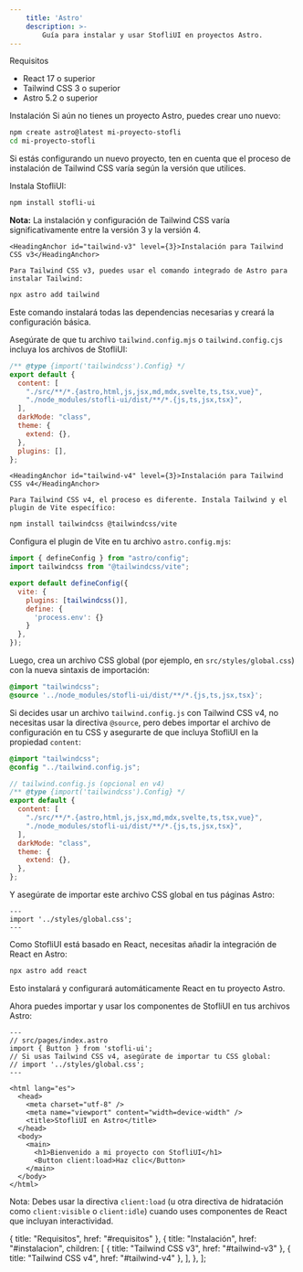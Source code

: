 ```yaml
---
    title: 'Astro'
    description: >-
        Guía para instalar y usar StofliUI en proyectos Astro.
---
```


<div className="mt-10 space-y-8">
  <div>
    <HeadingAnchor id="requisitos">Requisitos</HeadingAnchor>

<ul className="pl-5 list-disc space-y-2 mt-4 text-neutral-900 dark:text-neutral-100">
  <li className="pl-2">
    <span className="text-neutral-900 dark:text-neutral-100">
      <span className="font-bold">React</span> 17 o superior
    </span>
  </li>
  <li className="pl-2">
    <span className="text-neutral-900 dark:text-neutral-100">
      <span className="font-bold">Tailwind CSS</span> 3 o superior
    </span>
  </li>
  <li className="pl-2">
    <span className="text-neutral-900 dark:text-neutral-100">
      <span className="font-bold">Astro</span> 5.2 o superior
    </span>
  </li>
</ul>

  </div>

  <div>
    <HeadingAnchor id="instalacion">Instalación</HeadingAnchor>

<Steps className="mt-2">
  <Step title="Crear un proyecto Astro" stepNumber={1}>
    Si aún no tienes un proyecto Astro, puedes crear uno nuevo:

```bash
npm create astro@latest mi-proyecto-stofli
cd mi-proyecto-stofli
```

Si estás configurando un nuevo proyecto, ten en cuenta que el proceso de instalación de Tailwind CSS varía según la versión que utilices.

  </Step>

  <Step title="Instalar StofliUI" stepNumber={2}>
    Instala StofliUI:

```bash
npm install stofli-ui
```

  </Step>

  <Step title="Configurar Tailwind CSS" stepNumber={3}>
    <div className="px-4 py-3 mb-6 border-l-4 border-amber-500 bg-amber-50 dark:bg-amber-900/30 dark:border-amber-400">
      <p className="text-amber-800 dark:text-amber-300">
        <strong>Nota:</strong> La instalación y configuración de Tailwind CSS varía significativamente entre la versión 3 y la versión 4.
      </p>
    </div>

    <HeadingAnchor id="tailwind-v3" level={3}>Instalación para Tailwind CSS v3</HeadingAnchor>

    Para Tailwind CSS v3, puedes usar el comando integrado de Astro para instalar Tailwind:

```bash
npx astro add tailwind
```

Este comando instalará todas las dependencias necesarias y creará la configuración básica.

Asegúrate de que tu archivo `tailwind.config.mjs` o `tailwind.config.cjs` incluya los archivos de StofliUI:

```js
/** @type {import('tailwindcss').Config} */
export default {
  content: [
    "./src/**/*.{astro,html,js,jsx,md,mdx,svelte,ts,tsx,vue}",
    "./node_modules/stofli-ui/dist/**/*.{js,ts,jsx,tsx}",
  ],
  darkMode: "class",
  theme: {
    extend: {},
  },
  plugins: [],
};
```

    <HeadingAnchor id="tailwind-v4" level={3}>Instalación para Tailwind CSS v4</HeadingAnchor>

    Para Tailwind CSS v4, el proceso es diferente. Instala Tailwind y el plugin de Vite específico:

```bash
npm install tailwindcss @tailwindcss/vite
```

Configura el plugin de Vite en tu archivo `astro.config.mjs`:

```js
import { defineConfig } from "astro/config";
import tailwindcss from "@tailwindcss/vite";

export default defineConfig({
  vite: {
    plugins: [tailwindcss()],
    define: {
      'process.env': {}
    }
  },
});
```

Luego, crea un archivo CSS global (por ejemplo, en `src/styles/global.css`) con la nueva sintaxis de importación:

```css
@import "tailwindcss";
@source '../node_modules/stofli-ui/dist/**/*.{js,ts,jsx,tsx}';
```

Si decides usar un archivo `tailwind.config.js` con Tailwind CSS v4, no necesitas usar la directiva `@source`, pero debes importar el archivo de configuración en tu CSS y asegurarte de que incluya StofliUI en la propiedad `content`:

```css
@import "tailwindcss";
@config "../tailwind.config.js";
```

```js
// tailwind.config.js (opcional en v4)
/** @type {import('tailwindcss').Config} */
export default {
  content: [
    "./src/**/*.{astro,html,js,jsx,md,mdx,svelte,ts,tsx,vue}",
    "./node_modules/stofli-ui/dist/**/*.{js,ts,jsx,tsx}",
  ],
  darkMode: "class",
  theme: {
    extend: {},
  },
};
```

Y asegúrate de importar este archivo CSS global en tus páginas Astro:

```astro
---
import '../styles/global.css';
---
```

  </Step>

  <Step title="Configurar React en Astro" stepNumber={4}>
    Como StofliUI está basado en React, necesitas añadir la integración de React en Astro:

```bash
npx astro add react
```

Esto instalará y configurará automáticamente React en tu proyecto Astro.

  </Step>

  <Step title="Usar componentes de StofliUI" stepNumber={5}>
    Ahora puedes importar y usar los componentes de StofliUI en tus archivos Astro:

```astro
---
// src/pages/index.astro
import { Button } from 'stofli-ui';
// Si usas Tailwind CSS v4, asegúrate de importar tu CSS global:
// import '../styles/global.css';
---

<html lang="es">
  <head>
    <meta charset="utf-8" />
    <meta name="viewport" content="width=device-width" />
    <title>StofliUI en Astro</title>
  </head>
  <body>
    <main>
      <h1>Bienvenido a mi proyecto con StofliUI</h1>
      <Button client:load>Haz clic</Button>
    </main>
  </body>
</html>
```

Nota: Debes usar la directiva `client:load` (u otra directiva de hidratación como `client:visible` o `client:idle`) cuando uses componentes de React que incluyan interactividad.

  </Step>

</Steps>

  </div>

</div>

  { title: "Requisitos", href: "#requisitos" },
  {
    title: "Instalación",
    href: "#instalacion",
    children: [
      { title: "Tailwind CSS v3", href: "#tailwind-v3" },
      { title: "Tailwind CSS v4", href: "#tailwind-v4" },
    ],
  },
];
